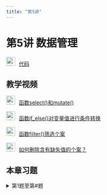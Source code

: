 ```yaml
---
title: "第5讲"
---
```

# 第5讲 数据管理

<img src="img/teacher.png" alt="讲义" style="width: 24px; height: 24px;margin-right: 10px">[代码](https://lizongzhang.github.io/stat24/script5.html){target="_blank"}

## 教学视频

<img src="img/video.png" alt="讲义" style="width: 24px; height: 24px;margin-right: 10px">[函数select()和mutate()](https://www.bilibili.com/video/BV1XZ4y127rc/){target="_blank"}


<img src="img/video.png" alt="讲义" style="width: 24px; height: 24px;margin-right: 10px">[函数if_else()对变量值进行条件转换](https://www.bilibili.com/video/BV1D94y1d7wT/){target="_blank"}

<img src="img/video.png" alt="讲义" style="width: 24px; height: 24px;margin-right: 10px">[函数filter()筛选个案](https://www.bilibili.com/video/BV1rY4y1e7oY/){target="_blank"}

<img src="img/video.png" alt="讲义" style="width: 24px; height: 24px;margin-right: 10px">[如何删除含有缺失值的个案？](https://www.bilibili.com/video/BV1pG41177Bi/){target="_blank"}

## 本章习题

<details>
  <summary>第1题至第#题</summary>

第1题：数据 mpg {ggplot2}

1.1  用select()函数从mpg提取5个变量⽣成新的数据框。

1.2  用mutate()函数在数据框中追加新的变量，将油耗变量cty和hwy（miles
    per gallon）转换成转公里/升(kilometers per liter)的油耗指标。

1.3  任选mpg中的某个变量，用if_else()函数对该变量的数值进⾏条件转换。

1.4  设置三个筛选条件，用filter()函数从mpg筛选个案⽣成新的数据框。

提交R script代码。


## 习题答案

<details>
  <summary>第1题</summary>

第1题

```r
#| echo: true
#| messsage: false
library(tidyverse)
library(gt)

```


1.1  用select()函数从mpg提取5个变量⽣成新的数据框。

```r
#library(gt)
data(mpg)

mpg %>% 
  select(manufacturer:cyl) %>% 
  head() #查看前6行

mpg %>% 
  select(1:5) %>% 
  head()

mpg %>% 
  select(4,5,7:9) %>% 
  head()

mpg %>% 
  select(year,cyl,drv:hwy) %>% 
  head()

```

1.2 用mutate()函数在数据框中追加新的变量，将油耗变量cty和hwy（miles
    per gallon）转换成转公里/升(kilometers per liter)的油耗指标。(1 miles per gallon = 0.425 kilometers per liter)

```r
mpgnew <- mpg %>% mutate(cty.kpl = 0.425*cty, 
               hwy.kpl = 0.425*hwy)

head(mpgnew) %>% gt()

mpg$hwy.kpl <- 0.425*mpg$hwy
mpg$cty.kpl <- 0.425*mpg$cty

head(mpg) %>% gt()

```


1.3  任选mpg中的某个变量，用if_else()函数对该变量的数值进⾏条件转换。

```r
mpgnew <- mpg %>% 
  mutate(transmission = 
           if_else(substring(trans, 1,4) == "auto", 
                   "auto","manual"))

head(mpgnew) %>% gt()

#二值转换 if_else

mpg$transmission <- if_else(
  substring(mpg$trans, 1,4) == "auto", 
  "auto","manual") 

#多值转换 case_when
mpg$drive <- case_when(
  mpg$drv == "f" ~ "front-wheel",
  mpg$drv == "r" ~ "rear-wheel",
  mpg$drv == "4" ~ "four-wheel")


head(mpg) %>% gt()
```

1.4  设置三个筛选条件，用filter()函数从mpg筛选个案⽣成新的数据框。

```r

# the & operator is used to combine two conditions, where both conditions must be true for a row to be included in the filtered data frame.

mpg %>% 
  filter(class == "suv" & 
           cyl == 8 & 
          year == 2008) %>%
  head() %>%
  gt()


mpg %>% 
  filter(substr(trans, 1, 4) == "auto" & 
        class %in% c("compact", "subcompact") &
          !fl %in% c("c" ,"d" ,"e")) %>%
  head() %>%
  gt()


# the | operator combines the two conditions, where only one of the conditions needs to be true for a row to be included in the filtered data frame.

mpg %>% 
  filter(class == "suv" | 
           cyl == 8 |
          year == 2008)  %>% 
  head() %>% 
  gt()

```




## 拓展资源 


R for Data Science 2nd edition, Chap 5 Data Tydying <https://r4ds.hadley.nz/data-tidy>


